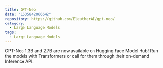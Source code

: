 ```yaml
---
title: GPT-Neo
date: "1635842066642"
repository: https://github.com/EleutherAI/gpt-neo/
category:
  - Large Language Models
tags:
  - Large Language Models
---
```


GPT-Neo 1.3B and 2.7B are now available on Hugging Face Model Hub! Run the models with Transformers or call for them through their on-demand Inference API.
